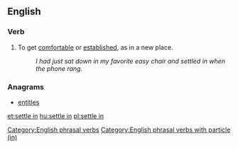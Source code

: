 ==English==

===Verb===
{{en-verb|settles in|settling in|settled in}}

# {{label|en|idiomatic}} To get [[comfortable]] or [[established]], as in a new place.
#: ''I had just sat down in my favorite easy chair and settled in when the phone rang.''

===Anagrams===
* [[entitles#English|entitles]]

[[Category:English phrasal verbs]]
[[Category:English phrasal verbs with particle (in)]]

[[et:settle in]]
[[hu:settle in]]
[[pl:settle in]]